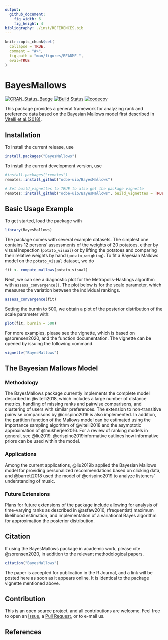```yaml
---
output: 
  github_document:
    fig_width: 6
    fig_height: 4
bibliography: ./inst/REFERENCES.bib
---
```


<!-- README.md is generated from README.Rmd. Please edit that file -->

```r
knitr::opts_chunk$set(
  collapse = TRUE,
  comment = "#>",
  fig.path = "man/figures/README-",
  eval=TRUE
)
```
# BayesMallows

[![CRAN_Status_Badge](http://www.r-pkg.org/badges/version/BayesMallows)](https://cran.r-project.org/package=BayesMallows)
[![Build Status](https://travis-ci.org/ocbe-uio/BayesMallows.svg?branch=master)](https://travis-ci.org/ocbe-uio/BayesMallows)
[![codecov](https://codecov.io/gh/ocbe-uio/BayesMallows/branch/master/graph/badge.svg)](https://codecov.io/gh/ocbe-uio/BayesMallows)

This package provides a general framework for analyzing rank and preference data based on the Bayesian Mallows model first described in [Vitelli et al.(2018)](https://jmlr.org/papers/v18/15-481.html).

## Installation

To install the current release, use 

```r
install.packages("BayesMallows")
```

To install the current development version, use

```r
#install.packages("remotes")
remotes::install_github("ocbe-uio/BayesMallows")

# Set build_vignettes to TRUE to also get the package vignette
remotes::install_github("ocbe-uio/BayesMallows", build_vignettes = TRUE)
```

## Basic Usage Example

To get started, load the package with

```r
library(BayesMallows)
```

The package comes with several example datasets. The simplest one contains 12 persons' assessments of the weights of 20 potatoes, either by visual inspection (`potato_visual`) or by lifting the potatoes and comparing their relative weights by hand (`potato_weighing`). To fit a Bayesian Mallows model on the `potato_visual` dataset, we do

```r
fit <- compute_mallows(potato_visual)
```

Next, we can see a diagnostic plot for the Metropolis-Hastings algorithm with `assess_convergence()`. The plot below is for the scale parameter, which measures the variation between the individual rankings.

```r
assess_convergence(fit)
```

Setting the burnin to 500, we obtain a plot of the posterior distribution of the scale parameter with:

```r
plot(fit, burnin = 500)
```


For more examples, please see the vignette, which is based on @sorensen2020, and the function documentation. The vignette can be opened by issuing the following command.

```r
vignette("BayesMallows")
```

## The Bayesian Mallows Model

### Methodology

The BayesMallows package currently implements the complete model described in @vitelli2018, which includes a large number of distance metrics, handling of missing ranks and pairwise comparisons, and clustering of users with similar preferences. The extension to non-transitive pairwise comparisons by @crispino2019 is also implemented. In addition, the partition function of the Mallows model can be estimated using the importance sampling algorithm of @vitelli2018 and the asymptotic approximation of @mukherjee2016. For a review of ranking models in general, see @liu2019. @crispino2019informative outlines how informative priors can be used within the model.

### Applications

Among the current applications, @liu2019b applied the Bayesian Mallows model for providing personalized recommendations based on clicking data, and @barrett2018 used the model of @crispino2019 to analyze listeners' understanding of music.

### Future Extensions

Plans for future extensions of the package include allowing for analysis of time-varying ranks as described in @asfaw2016, (frequentist) maximum likelihood estimation, and implementation of a variational Bayes algorithm for approximation the posterior distribution.

## Citation

If using the BayesMallows package in academic work, please cite @sorensen2020, in addition to the relevant methodological papers.

```r
citation("BayesMallows")
```

The paper is accepted for publication in the R Journal, and a link will be posted here as soon as it appears online. It is identical to the package vignette mentioned above.

## Contribution

This is an open source project, and all contributions are welcome. Feel free to open an [Issue](https://github.com/ocbe-uio/BayesMallows/issues), a [Pull Request](https://github.com/ocbe-uio/BayesMallows/pulls), or to e-mail us.

## References
